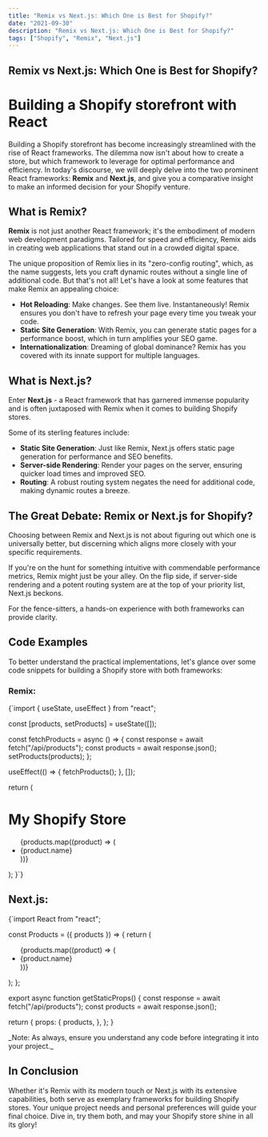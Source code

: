 ```yaml
---
title: "Remix vs Next.js: Which One is Best for Shopify?"
date: "2021-09-30"
description: "Remix vs Next.js: Which One is Best for Shopify?"
tags: ["Shopify", "Remix", "Next.js"]
---
```



## Remix vs Next.js: Which One is Best for Shopify?




# Building a Shopify storefront with React

Building a Shopify storefront has become increasingly streamlined with the rise of React frameworks. The dilemma now isn't about how to create a store, but which framework to leverage for optimal performance and efficiency. In today's discourse, we will deeply delve into the two prominent React frameworks: **Remix** and **Next.js**, and give you a comparative insight to make an informed decision for your Shopify venture.

## What is Remix?

**Remix** is not just another React framework; it's the embodiment of modern web development paradigms. Tailored for speed and efficiency, Remix aids in creating web applications that stand out in a crowded digital space.

The unique proposition of Remix lies in its "zero-config routing", which, as the name suggests, lets you craft dynamic routes without a single line of additional code. But that's not all! Let's have a look at some features that make Remix an appealing choice:

- **Hot Reloading**: Make changes. See them live. Instantaneously! Remix ensures you don't have to refresh your page every time you tweak your code.
- **Static Site Generation**: With Remix, you can generate static pages for a performance boost, which in turn amplifies your SEO game.
- **Internationalization**: Dreaming of global dominance? Remix has you covered with its innate support for multiple languages.

## What is Next.js?

Enter **Next.js** - a React framework that has garnered immense popularity and is often juxtaposed with Remix when it comes to building Shopify stores.

Some of its sterling features include:

- **Static Site Generation**: Just like Remix, Next.js offers static page generation for performance and SEO benefits.
- **Server-side Rendering**: Render your pages on the server, ensuring quicker load times and improved SEO.
- **Routing**: A robust routing system negates the need for additional code, making dynamic routes a breeze.

## The Great Debate: Remix or Next.js for Shopify?

Choosing between Remix and Next.js is not about figuring out which one is universally better, but discerning which aligns more closely with your specific requirements.

If you're on the hunt for something intuitive with commendable performance metrics, Remix might just be your alley. On the flip side, if server-side rendering and a potent routing system are at the top of your priority list, Next.js beckons.

For the fence-sitters, a hands-on experience with both frameworks can provide clarity.

## Code Examples

To better understand the practical implementations, let's glance over some code snippets for building a Shopify store with both frameworks:

### Remix:

<CodeBlockWithCopy language='jsx'>

{`import { useState, useEffect } from "react";

  const [products, setProducts] = useState([]);

  const fetchProducts = async () => {
    const response = await fetch("/api/products");
    const products = await response.json();
    setProducts(products);
  };

  useEffect(() => {
    fetchProducts();
  }, []);

  return (
    <div>
      <h1>My Shopify Store</h1>
      <ul>
        {products.map((product) => (
          <li key={product.id}>{product.name}</li>
        ))}
      </ul>
    </div>
  );
}`}
</CodeBlockWithCopy>

## Next.js:
<CodeBlockWithCopy language='jsx'>
{`import React from "react";

const Products = ({ products }) => {
  return (
    <ul>
      {products.map((product) => (
        <li key={product.id}>{product.name}</li>
      ))}
    </ul>
  );
};

export async function getStaticProps() {
  const response = await fetch("/api/products");
  const products = await response.json();

  return {
    props: {
      products,
    },
  };
}

</CodeBlockWithCopy>
_Note: As always, ensure you understand any code before integrating it into your project._

## In Conclusion
Whether it's Remix with its modern touch or Next.js with its extensive capabilities, both serve as exemplary frameworks for building Shopify stores. Your unique project needs and personal preferences will guide your final choice. Dive in, try them both, and may your Shopify store shine in all its glory!